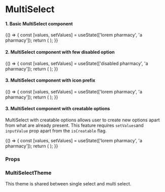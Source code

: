 
<Meta title="Core/MultiSelect" component={MultiSelect} />

# MultiSelect

#### 1. Basic MultiSelect component

<Preview withToolbar>
    <Story name="Default">
        {() => {
            const [values, setValues] = useState(['lorem pharmacy', 'a pharmacy']);
            return (
                <MultiSelect
                    options={options}
                    values={values}
                    onChange={setValues}
                    size={select('Size', sizes, 'M')}
                    disabled={boolean('Disabled', false)}
                    fullWidth={boolean('Full Width', false)}
                    required={boolean('Required', false)}
                    label={text('Label', 'Pharmacy')}
                    placeholder="Search Pharmacy"
                    minWidth={text('Min Width', '20rem')}
                    isSearchable={boolean('Is Searchable', true)}
                    helperText={text('Helper Text', 'We will show reports based on Pharmacy')}
                    errorText={text('Error Text', '')}
                    variant={select('Variant', variants, 'filled')}
                />
            );
        }}
    </Story>
</Preview>

#### 2. MultiSelect component with few disabled option

<Preview withToolbar>
    <Story name="WithDisabledOptions">
        {() => {
            const [values, setValues] = useState(['disabled pharmacy', 'a pharmacy']);
            return (
                <MultiSelect
                    options={disabledOptions}
                    values={values}
                    onChange={setValues}
                    size={select('Size', sizes, 'M')}
                    disabled={boolean('Disabled', false)}
                    fullWidth={boolean('Full Width', false)}
                    required={boolean('Required', false)}
                    label={text('Label', 'Pharmacy')}
                    placeholder="Search Pharmacy"
                    isSearchable={boolean('Is Searchable', true)}
                    helperText={text('Helper Text', 'We will show reports based on Pharmacy')}
                    errorText={text('Error Text', '')}
                    variant={select('Variant', variants, 'filled')}
                />
            );
        }}
    </Story>
</Preview>

#### 3. MultiSelect component with icon prefix

<Preview withToolbar>
    <Story name="WithIconPrefix">
        {() => {
            const [values, setValues] = useState(['lorem pharmacy', 'a pharmacy']);
            return (
                <MultiSelect
                    options={options}
                    values={values}
                    onChange={setValues}
                    size={select('Size', sizes, 'M')}
                    disabled={boolean('Disabled', false)}
                    fullWidth={boolean('Full Width', false)}
                    required={boolean('Required', false)}
                    label={text('Label', 'Pharmacy')}
                    placeholder="Search Pharmacy"
                    minWidth={text('Min Width', '20rem')}
                    isSearchable={boolean('Is Searchable', true)}
                    helperText={text('Helper Text', 'We will show reports based on Pharmacy')}
                    errorText={text('Error Text', '')}
                    variant={select('Variant', variants, 'filled')}
                    prefix={StarIcon}
                />
            );
        }}
    </Story>
</Preview>

#### 3. MultiSelect component with creatable options

MultiSelect with creatable options allows user to create new options apart from what are already present. This feature requires `setValues`and `inputValue` prop apart from the `isCreatable` flag.

<Preview withToolbar>
    <Story name="WithCreatableOptions">
        {() => {
            const [values, setValues] = useState(['lorem pharmacy', 'a pharmacy']);
            return (
                <MultiSelect
                    options={options}
                    values={values}
                    onChange={setValues}
                    size={select('Size', sizes, 'M')}
                    disabled={boolean('Disabled', false)}
                    fullWidth={boolean('Full Width', false)}
                    required={boolean('Required', false)}
                    label={text('Label', 'Pharmacy')}
                    placeholder="Search Pharmacy"
                    minWidth={text('Min Width', '20rem')}
                    isSearchable={boolean('Is Searchable', true)}
                    helperText={text('Helper Text', 'We will show reports based on Pharmacy')}
                    errorText={text('Error Text', '')}
                    variant={select('Variant', variants, 'filled')}
                    isCreatable={boolean('Creatable', true)}
                />
            );
        }}
    </Story>
</Preview>

### Props

<Props of={MultiSelect} />

### MultiSelectTheme

This theme is shared between single select and multi select.

<Props of={ThemeInterface} />
